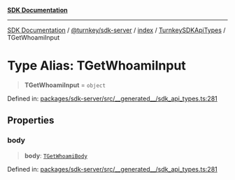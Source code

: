 [**SDK Documentation**](../../../../../../README.mdx)

***

[SDK Documentation](../../../../../../packages.mdx) / [@turnkey/sdk-server](../../../../README.mdx) / [index](../../../README.mdx) / [TurnkeySDKApiTypes](../README.mdx) / TGetWhoamiInput

# Type Alias: TGetWhoamiInput

> **TGetWhoamiInput** = `object`

Defined in: [packages/sdk-server/src/\_\_generated\_\_/sdk\_api\_types.ts:281](https://github.com/tkhq/sdk/blob/3a88af7d1d927c6022706911d6af0f92f1440e00/packages/sdk-server/src/__generated__/sdk_api_types.ts#L281)

## Properties

### body

> **body**: [`TGetWhoamiBody`](TGetWhoamiBody.mdx)

Defined in: [packages/sdk-server/src/\_\_generated\_\_/sdk\_api\_types.ts:281](https://github.com/tkhq/sdk/blob/3a88af7d1d927c6022706911d6af0f92f1440e00/packages/sdk-server/src/__generated__/sdk_api_types.ts#L281)
